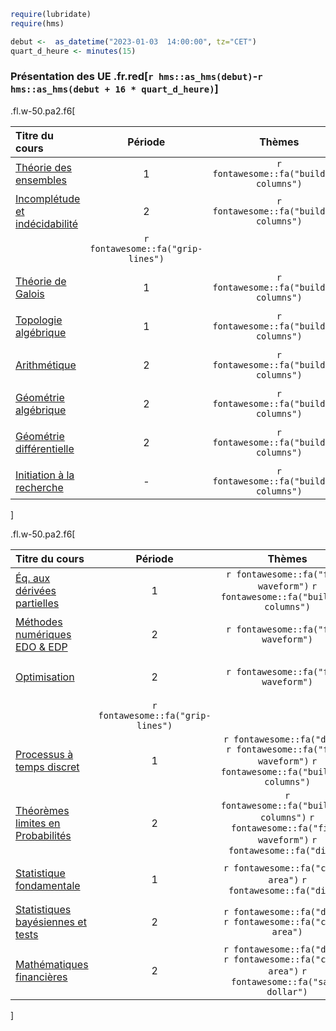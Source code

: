 ```r
require(lubridate)
require(hms)

debut <-  as_datetime("2023-01-03  14:00:00", tz="CET")
quart_d_heure <- minutes(15)
```

### Présentation des UE   .fr.red[`r hms::as_hms(debut)`-`r hms::as_hms(debut + 16 * quart_d_heure)`]



.fl.w-50.pa2.f6[

| Titre du cours                                                   |     Période    |   Thèmes               |  Horaire |
|:-----------------------------------------------------------------|:-----------:|:--------------------------:|----------:|
|[Théorie des ensembles ](http://master.math.univ-paris-diderot.fr/modules/m1math-s2-theorie-ensembles/) | 1 | `r fontawesome::fa("building-columns")`| `r hms::as_hms(debut)`|
|[Incomplétude et indécidabilité](http://master.math.univ-paris-diderot.fr/modules/m1math-s2-incompletude/)|2|`r fontawesome::fa("building-columns")`| |
||`r fontawesome::fa("grip-lines")`|| |
|[Théorie de Galois](http://master.math.univ-paris-diderot.fr/modules/m1math-s2-galois/)               | 1 |  `r fontawesome::fa("building-columns")` | `r hms::as_hms(debut + 2 *quart_d_heure)`|
|[Topologie algébrique](http://master.math.univ-paris-diderot.fr/modules/m1math-s2-topo-alg/)          | 1 |  `r fontawesome::fa("building-columns")`| |
|[Arithmétique]("http://master.math.univ-paris-diderot.fr/modules/m1math-s2-arith/")| 2 | `r fontawesome::fa("building-columns")`| `r hms::as_hms(debut + 4 *quart_d_heure)`|
|[Géométrie algébrique](http://master.math.univ-paris-diderot.fr/modules/m1math-s2-geom-alg/)| 2 |  `r fontawesome::fa("building-columns")`| |
|[Géométrie différentielle](http://master.math.univ-paris-diderot.fr/modules/m1math-s2-geom-diff/)| 2 | `r fontawesome::fa("building-columns")`| `r hms::as_hms(debut + 6 *quart_d_heure)`|
|[Initiation à la recherche]()| - | `r fontawesome::fa("building-columns")` | |

]

.fl.w-50.pa2.f6[

| Titre du cours                                                   |     Période    |   Thèmes               |   Horaire |
|:-----------------------------------------------------------------|:-----------:|:--------------------------:|----------:|
|[Éq. aux dérivées partielles](http://master.math.univ-paris-diderot.fr/modules/m1math-s2-edp/)        | 1 |  `r fontawesome::fa("file-waveform")`  `r fontawesome::fa("building-columns")` | `r hms::as_hms(debut + 8 *quart_d_heure)` |
|[Méthodes numériques EDO & EDP]()| 2 |`r fontawesome::fa("file-waveform")`|         |
|[Optimisation]()| 2 |`r fontawesome::fa("file-waveform")`|  `r hms::as_hms(debut + 10 *quart_d_heure)`  |
||`r fontawesome::fa("grip-lines")`|| |
|[Processus à temps discret ](http://master.math.univ-paris-diderot.fr/modules/m1math-s2-martingales/) | 1 | `r fontawesome::fa("dice")` `r fontawesome::fa("file-waveform")` `r fontawesome::fa("building-columns")` |  `r hms::as_hms(debut + 11 *quart_d_heure)`|
|[Théorèmes limites en Probabilités](http://master.math.univ-paris-diderot.fr/modules/m1math-s2-markov/)| 2 | `r fontawesome::fa("building-columns")` `r fontawesome::fa("file-waveform")` `r fontawesome::fa("dice")`| |
|[Statistique fondamentale](http://master.math.univ-paris-diderot.fr/modules/m1math-s2-stat-fonda/)| 1 | `r fontawesome::fa("chart-area")` `r fontawesome::fa("dice")`|  `r hms::as_hms(debut + 13 *quart_d_heure)` |
|[Statistiques bayésiennes et tests](http://master.math.univ-paris-diderot.fr/modules/m1math-s2-stat-bayes/)| 2 |`r fontawesome::fa("dice")` `r fontawesome::fa("chart-area")`| |
|[Mathématiques financières](http://master.math.univ-paris-diderot.fr/modules/m1math-s2-math-fi/)| 2 |`r fontawesome::fa("dice")` `r fontawesome::fa("chart-area")` `r fontawesome::fa("sack-dollar")`|  `r hms::as_hms(debut + 15 *quart_d_heure)` |

]  

